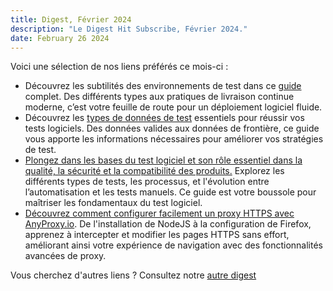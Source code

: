 ```yaml
---
title: Digest, Février 2024
description: "Le Digest Hit Subscribe, Février 2024."
date: February 26 2024
---
```


Voici une sélection de nos liens préférés ce mois-ci :

- Découvrez les subtilités des environnements de test dans ce [guide](https://www.architect.io/blog/2022-08-09/test-environment-guide) complet. Des différents types aux pratiques de livraison continue moderne, c’est votre feuille de route pour un déploiement logiciel fluide.
- Découvrez les [types de données de test](https://www.enov8.com/blog/types-of-test-data-you-should-use-for-your-software-tests) essentiels pour réussir vos tests logiciels. Des données valides aux données de frontière, ce guide vous apporte les informations nécessaires pour améliorer vos stratégies de test.
- [Plongez dans les bases du test logiciel et son rôle essentiel dans la qualité, la sécurité et la compatibilité des produits.](https://www.testim.io/blog/software-testing-basics) Explorez les différents types de tests, les processus, et l'évolution entre l’automatisation et les tests manuels. Ce guide est votre boussole pour maîtriser les fondamentaux du test logiciel.
- [Découvrez comment configurer facilement un proxy HTTPS avec AnyProxy.io](https://proxyrack.com/blog/how-to-setup-anyproxy-io-https-proxy). De l'installation de NodeJS à la configuration de Firefox, apprenez à intercepter et modifier les pages HTTPS sans effort, améliorant ainsi votre expérience de navigation avec des fonctionnalités avancées de proxy.

Vous cherchez d'autres liens ? Consultez notre [autre digest](https://hit-subscribe.mystrikingly.com/blog/hit-subscribe-digest-february-20246)
